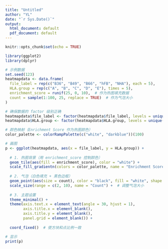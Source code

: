 ```yaml
---
title: "Untitled"
author: "YL"
date: "`r Sys.Date()`"
output:
  html_document: default
  pdf_document: default
---
```


```r
knitr::opts_chunk$set(echo = TRUE)
```
```r
library(ggplot2)
library(dplyr)

# 示例数据
set.seed(123)
heatmapdata <- data.frame(
  file_label = rep(c("B36", "B49", "B66", "hFB", "NHA"), each = 5),
  HLA.group = rep(c("A", "B", "C", "D", "E"), times = 5),
  enrichment_score = runif(25, 0, 10),  # 作为热图填充数据
  count = sample(1:100, 25, replace = TRUE)  # 作为气泡大小
)

# 确保数据的 factor 级别正确
heatmapdata$file_label <- factor(heatmapdata$file_label, levels = unique(heatmapdata$file_label))
heatmapdata$HLA.group <- factor(heatmapdata$HLA.group, levels = unique(heatmapdata$HLA.group))

# 颜色映射（Enrichment Score 作为热图颜色）
color_palette <- colorRampPalette(c("white", "darkblue"))(100)

# 画图
p <- ggplot(heatmapdata, aes(x = file_label, y = HLA.group)) +
  
  # 1. 热图背景（用 enrichment_score 控制颜色）
  geom_tile(aes(fill = enrichment_score), color = "white") +
  scale_fill_gradientn(colors = color_palette, name = "Enrichment Score") +
  
  # 2. 气泡（白色填充 + 黑色边框）
  geom_point(aes(size = count), color = "black", fill = "white", shape = 21, alpha = 0.9) +
  scale_size(range = c(2, 10), name = "Count") +  # 调整气泡大小
  
  # 3. 主题设置
  theme_minimal() +
  theme(axis.text.x = element_text(angle = 30, hjust = 1),
        axis.title.x = element_blank(),
        axis.title.y = element_blank(),
        panel.grid = element_blank()) +
  
  coord_fixed()  # 使方块和点比例一致

# 显示
print(p)


```

